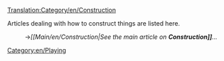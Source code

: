 [[Translation:Category/en/Construction]]

Articles dealing with how to construct things are listed here.
:→''[[Main/en/Construction|See the main article on '''Construction]]'''...''

[[Category:en/Playing]]